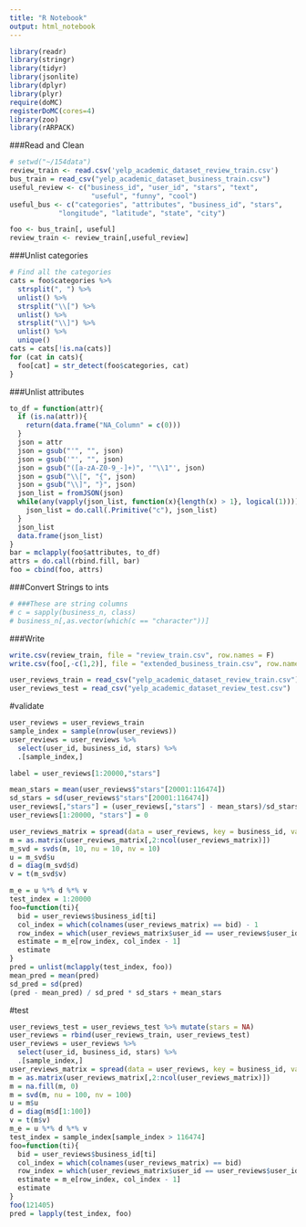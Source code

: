 ```yaml
---
title: "R Notebook"
output: html_notebook
---
```



```r
library(readr)
library(stringr)
library(tidyr)
library(jsonlite)
library(dplyr)
library(plyr)
require(doMC)
registerDoMC(cores=4)
library(zoo)
library(rARPACK)
```
###Read and Clean
```r
# setwd("~/154data")
review_train <- read.csv('yelp_academic_dataset_review_train.csv')
bus_train = read_csv("yelp_academic_dataset_business_train.csv")
useful_review <- c("business_id", "user_id", "stars", "text",
                    "useful", "funny", "cool")
useful_bus <- c("categories", "attributes", "business_id", "stars",
            "longitude", "latitude", "state", "city")

foo <- bus_train[, useful]
review_train <- review_train[,useful_review]
```

###Unlist categories
```r
# Find all the categories
cats = foo$categories %>% 
  strsplit(", ") %>%
  unlist() %>% 
  strsplit("\\[") %>% 
  unlist() %>% 
  strsplit("\\]") %>% 
  unlist() %>% 
  unique()
cats = cats[!is.na(cats)]
for (cat in cats){
  foo[cat] = str_detect(foo$categories, cat)
}
```

###Unlist attributes
```r
to_df = function(attr){
  if (is.na(attr)){
    return(data.frame("NA_Column" = c(0)))
  }
  json = attr
  json = gsub("'", "", json)
  json = gsub('"', "", json)
  json = gsub("([a-zA-Z0-9_-]+)", '"\\1"', json)
  json = gsub("\\[", "{", json)
  json = gsub("\\]", "}", json)
  json_list = fromJSON(json)
  while(any(vapply(json_list, function(x){length(x) > 1}, logical(1)))){
    json_list = do.call(.Primitive("c"), json_list)
  }
  json_list
  data.frame(json_list)
}
bar = mclapply(foo$attributes, to_df)
attrs = do.call(rbind.fill, bar)
foo = cbind(foo, attrs)
```
###Convert Strings to ints
```r
# ###These are string columns
# c = sapply(business_n, class)
# business_n[,as.vector(which(c == "character"))]
```

###Write
```r
write.csv(review_train, file = "review_train.csv", row.names = F)
write.csv(foo[,-c(1,2)], file = "extended_business_train.csv", row.names = F)
```

```r
user_reviews_train = read_csv("yelp_academic_dataset_review_train.csv")
user_reviews_test = read_csv("yelp_academic_dataset_review_test.csv")
```

#validate
```r
user_reviews = user_reviews_train
sample_index = sample(nrow(user_reviews))
user_reviews = user_reviews %>% 
  select(user_id, business_id, stars) %>% 
  .[sample_index,]

label = user_reviews[1:20000,"stars"]

mean_stars = mean(user_reviews$"stars"[20001:116474])
sd_stars = sd(user_reviews$"stars"[20001:116474])
user_reviews[,"stars"] = (user_reviews[,"stars"] - mean_stars)/sd_stars
user_reviews[1:20000, "stars"] = 0

user_reviews_matrix = spread(data = user_reviews, key = business_id, value = stars, fill = 0)
m = as.matrix(user_reviews_matrix[,2:ncol(user_reviews_matrix)])
m_svd = svds(m, 10, nu = 10, nv = 10)
u = m_svd$u
d = diag(m_svd$d)
v = t(m_svd$v)

m_e = u %*% d %*% v
test_index = 1:20000
foo=function(ti){
  bid = user_reviews$business_id[ti]
  col_index = which(colnames(user_reviews_matrix) == bid) - 1
  row_index = which(user_reviews_matrix$user_id == user_reviews$user_id[ti])
  estimate = m_e[row_index, col_index - 1]
  estimate
}
pred = unlist(mclapply(test_index, foo))
mean_pred = mean(pred)
sd_pred = sd(pred)
(pred - mean_pred) / sd_pred * sd_stars + mean_stars
```

#test
```r
user_reviews_test = user_reviews_test %>% mutate(stars = NA)
user_reviews = rbind(user_reviews_train, user_reviews_test)
user_reviews = user_reviews %>% 
  select(user_id, business_id, stars) %>% 
  .[sample_index,]
user_reviews_matrix = spread(data = user_reviews, key = business_id, value = stars)
m = as.matrix(user_reviews_matrix[,2:ncol(user_reviews_matrix)])
m = na.fill(m, 0)
m = svd(m, nu = 100, nv = 100)
u = m$u
d = diag(m$d[1:100])
v = t(m$v)
m_e = u %*% d %*% v
test_index = sample_index[sample_index > 116474]
foo=function(ti){
  bid = user_reviews$business_id[ti]
  col_index = which(colnames(user_reviews_matrix) == bid)
  row_index = which(user_reviews_matrix$user_id == user_reviews$user_id[ti])
  estimate = m_e[row_index, col_index - 1]
  estimate
}
foo(121405)
pred = lapply(test_index, foo)
```